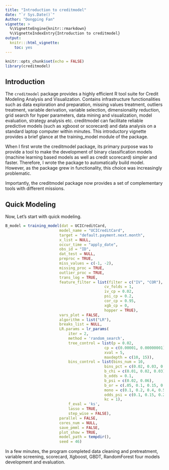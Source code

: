 ---
title: "Introduction to creditmodel"
date: "`r Sys.Date()`"
Author: "Dongping Fan"
vignette: >
  %\VignetteEngine{knitr::rmarkdown}
  %\VignetteIndexEntry{Introduction to creditmodel}
output:
  knitr:::html_vignette:
    toc: yes
---
```{r setup, include = FALSE}
knitr::opts_chunk$set(echo = FALSE)
library(creditmodel)
```
## Introduction

The `creditmodel` package provides a highly efficient R tool suite for Credit Modeling Analysis and Visualization. Contains infrastructure functionalities such as data exploration and preparation, missing values treatment, outliers treatment, variable derivation, variable selection, dimensionality reduction, grid search for hyper parameters, data mining and visualization, model evaluation, strategy analysis etc. 
creditmodel can facilitate reliable predictive models (such as xgboost or scorecard) and data analysis on a standard laptop computer within minutes.
This introductory vignette provides a brief glance at the training_model module of the package.

When I first wrote the creditmodel package, its primary purpose was to provide a tool to make the development of binary classification models (machine learning based models as well as credit scorecard) simpler and faster. Therefore, I wrote the package to automatically build model. However, as the package grew in functionality, this choice was increasingly problematic.

Importantly, the creditmodel package now provides a set of complementary tools with different missions.

## Quick Modeling

Now, Let's start with quick modeling.

```{r fig.width = 10}

B_model = training_model(dat = UCICreditCard,
                        model_name = "UCICreditCard",
                        target = "default.payment.next.month",
                        x_list = NULL,
                        occur_time = "apply_date",
                        obs_id = "ID",
                        dat_test = NULL,
                        preproc = TRUE,
                        miss_values = c(-1, -2),
                        missing_proc = TRUE,
                        outlier_proc = TRUE,
                        trans_log = TRUE,
                        feature_filter = list(filter = c("IV", "COR"),
                                            cv_folds = 1,
                                            iv_cp = 0.02,
                                            psi_cp = 0.2,
                                            cor_cp = 0.95,
                                            xgb_cp = 0,
                                            hopper = TRUE),
                        vars_plot = FALSE,
                        algorithm = list("LR"),
                        breaks_list = NULL,
                        LR.params = lr_params(
                            iter = 2,
                            method = 'random_search',
                            tree_control = list(p = 0.02,
                                            cp = c(0.00001, 0.00000001),
                                            xval = 5,
                                            maxdepth = c(10, 15)),
                            bins_control = list(bins_num = 10,
                                            bins_pct = c(0.02, 0.03, 0.05),
                                            b_chi = c(0.01, 0.02, 0.03),
                                            b_odds = 0.1,
                                            b_psi = c(0.02, 0.06),
                                            b_or = c(.05, 0.1, 0.15, 0.2),
                                            mono = c(0.1, 0.2, 0.4, 0.5),
                                            odds_psi = c(0.1, 0.15, 0.2),
                                            kc = 1),
                            f_eval = 'ks',
                            lasso = TRUE,
                            step_wise = FALSE),
                        parallel = FALSE,
                        cores_num = NULL,
                        save_pmml = FALSE,
                        plot_show = TRUE,
                        model_path = tempdir(),
                        seed = 46)
```
In a few minutes, the program completed data cleaning and pretreatment, variable screening, scorecard, Xgboost, GBDT, RandomForest four models development and evaluation.
